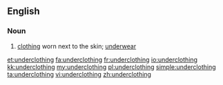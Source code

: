 ==English==
===Noun===
{{en-noun|-}}
# [[clothing]] worn next to the skin; [[underwear]]

[[et:underclothing]]
[[fa:underclothing]]
[[fr:underclothing]]
[[io:underclothing]]
[[kk:underclothing]]
[[my:underclothing]]
[[pl:underclothing]]
[[simple:underclothing]]
[[ta:underclothing]]
[[vi:underclothing]]
[[zh:underclothing]]